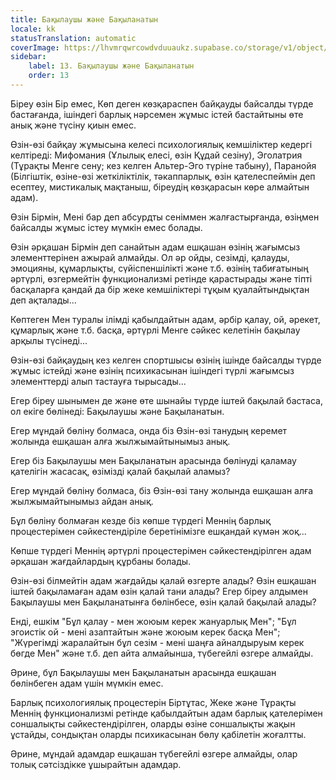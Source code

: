 ```yaml
---
title: Бақылаушы және Бақыланатын
locale: kk
statusTranslation: automatic
coverImage: https://lhvmrqwrcowdvduuaukz.supabase.co/storage/v1/object/public/strapi-uploads/small_cover-tratado-de-psicologia-revolucionaria.webp-5e15e1cec4e0ebebcde5d7fc7565d8fd.webp
sidebar:
    label: 13. Бақылаушы және Бақыланатын
    order: 13
---
```

Біреу өзін Бір емес, Көп деген көзқараспен байқауды байсалды түрде бастағанда, ішіндегі барлық нәрсемен жұмыс істей бастайтыны өте анық және түсіну қиын емес.

Өзін-өзі байқау жұмысына келесі психологиялық кемшіліктер кедергі келтіреді: Мифомания (Ұлылық елесі, өзін Құдай сезіну), Эголатрия (Тұрақты Менге сену; кез келген Альтер-Эго түріне табыну), Паранойя (Білгіштік, өзіне-өзі жеткіліктілік, тәкаппарлық, өзін қателеспеймін деп есептеу, мистикалық мақтаныш, біреудің көзқарасын көре алмайтын адам).

Өзін Бірмін, Мені бар деп абсурдты сеніммен жалғастырғанда, өзіңмен байсалды жұмыс істеу мүмкін емес болады.

Өзін әрқашан Бірмін деп санайтын адам ешқашан өзінің жағымсыз элементтерінен ажырай алмайды. Ол әр ойды, сезімді, қалауды, эмоцияны, құмарлықты, сүйіспеншілікті және т.б. өзінің табиғатының әртүрлі, өзгермейтін функционализмі ретінде қарастырады және тіпті басқаларға қандай да бір жеке кемшіліктері тұқым қуалайтындықтан деп ақталады...

Көптеген Мен туралы ілімді қабылдайтын адам, әрбір қалау, ой, әрекет, құмарлық және т.б. басқа, әртүрлі Менге сәйкес келетінін бақылау арқылы түсінеді...

Өзін-өзі байқаудың кез келген спортшысы өзінің ішінде байсалды түрде жұмыс істейді және өзінің психикасынан ішіндегі түрлі жағымсыз элементтерді алып тастауға тырысады...

Егер біреу шынымен де және өте шынайы түрде іштей бақылай бастаса, ол екіге бөлінеді: Бақылаушы және Бақыланатын.

Егер мұндай бөліну болмаса, онда біз Өзін-өзі танудың керемет жолында ешқашан алға жылжымайтынымыз анық.

Егер біз Бақылаушы мен Бақыланатын арасында бөлінуді қаламау қателігін жасасақ, өзімізді қалай бақылай аламыз?

Егер мұндай бөліну болмаса, біз Өзін-өзі тану жолында ешқашан алға жылжымайтынымыз айдан анық.

Бұл бөліну болмаған кезде біз көпше түрдегі Меннің барлық процестерімен сәйкестендіріле беретінімізге ешқандай күмән жоқ...

Көпше түрдегі Меннің әртүрлі процестерімен сәйкестендірілген адам әрқашан жағдайлардың құрбаны болады.

Өзін-өзі білмейтін адам жағдайды қалай өзгерте алады? Өзін ешқашан іштей бақыламаған адам өзін қалай тани алады? Егер біреу алдымен Бақылаушы мен Бақыланатынға бөлінбесе, өзін қалай бақылай алады?

Енді, ешкім "Бұл қалау - мен жоюым керек жануарлық Мен"; "Бұл эгоистік ой - мені азаптайтын және жоюым керек басқа Мен"; "Жүрегімді жаралайтын бұл сезім - мені шаңға айналдыруым керек бөгде Мен" және т.б. деп айта алмайынша, түбегейлі өзгере алмайды.

Әрине, бұл Бақылаушы мен Бақыланатын арасында ешқашан бөлінбеген адам үшін мүмкін емес.

Барлық психологиялық процестерін Біртұтас, Жеке және Тұрақты Меннің функционализмі ретінде қабылдайтын адам барлық қателерімен соншалықты сәйкестендірілген, оларды өзіне соншалықты жақын ұстайды, сондықтан оларды психикасынан бөлу қабілетін жоғалтты.

Әрине, мұндай адамдар ешқашан түбегейлі өзгере алмайды, олар толық сәтсіздікке ұшырайтын адамдар.

